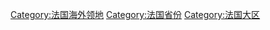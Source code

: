 {{Commons category|Overseas departments of France}}

{{Non-diffusing subcategory|法国海外省}}

[[Category:法国海外领地|Category:法国海外领地]]
[[Category:法国省份|Category:法国省份]]
[[Category:法国大区|Category:法国大区]]